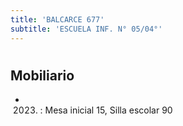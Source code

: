 ```yaml
---
title: 'BALCARCE 677'
subtitle: 'ESCUELA INF. N° 05/04°'
---
```


#


## Mobiliario

*  (2023) : Mesa inicial 15, Silla escolar 90 



